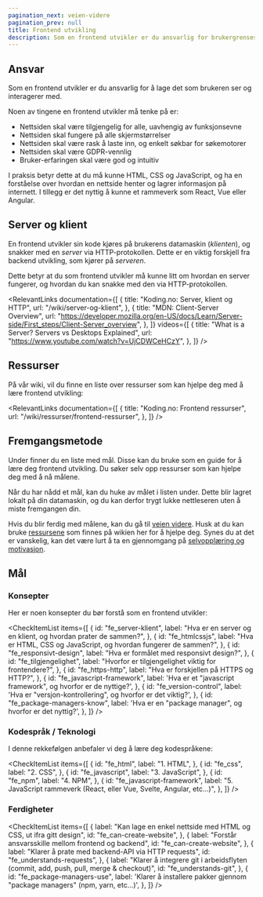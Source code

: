 ```yaml
---
pagination_next: veien-videre
pagination_prev: null
title: Frontend utvikling
description: Som en frontend utvikler er du ansvarlig for brukergrensesnittet som brukeren ser og interagerer med.
---
```



## Ansvar

Som en frontend utvikler er du ansvarlig for å lage det som brukeren ser og interagerer med.

Noen av tingene en frontend utvikler må tenke på er:

- Nettsiden skal være tilgjengelig for alle, uavhengig av funksjonsevne
- Nettsiden skal fungere på alle skjermstørrelser
- Nettsiden skal være rask å laste inn, og enkelt søkbar for søkemotorer
- Nettsiden skal være GDPR-vennlig
- Bruker-erfaringen skal være god og intuitiv

I praksis betyr dette at du må kunne HTML, CSS og JavaScript, og ha en forståelse over hvordan en nettside henter og lagrer informasjon på internett. I tillegg er det nyttig å kunne et rammeverk som React, Vue eller Angular.

## Server og klient

En frontend utvikler sin kode kjøres på brukerens datamaskin (_klienten_), og snakker med en _server_ via HTTP-protokollen. Dette er en viktig forskjell fra backend utvikling, som kjører på _serveren_.

Dette betyr at du som frontend utvikler må kunne litt om hvordan en server fungerer, og hvordan du kan snakke med den via HTTP-protokollen.

<RelevantLinks
  documentation={[
    {
      title: "Koding.no: Server, klient og HTTP",
      url: "/wiki/server-og-klient",
    },
    {
      title: "MDN: Client-Server Overview",
      url: "https://developer.mozilla.org/en-US/docs/Learn/Server-side/First_steps/Client-Server_overview",
    },
  ]}
  videos={[
    {
      title: "What is a Server? Servers vs Desktops Explained",
      url: "https://www.youtube.com/watch?v=UjCDWCeHCzY",
    },
  ]}
/>

## Ressurser

På vår wiki, vil du finne en liste over ressurser som kan hjelpe deg med å lære frontend utvikling:

<RelevantLinks
  documentation={[
    {
      title: "Koding.no: Frontend ressurser",
      url: "/wiki/ressurser/frontend-ressurser",
    },
  ]}
/>

## Fremgangsmetode

Under finner du en liste med mål.
Disse kan du bruke som en guide for å lære deg frontend utvikling.
Du søker selv opp ressurser som kan hjelpe deg med å nå målene.

Når du har nådd et mål, kan du huke av målet i listen under. Dette blir lagret lokalt på din datamaskin, og du kan derfor trygt lukke nettleseren uten å miste fremgangen din.

Hvis du blir ferdig med målene, kan du gå til [veien videre](/opplaering/veien-videre).
Husk at du kan bruke [ressursene](/wiki/ressurser/frontend-ressurser) som finnes på wikien her for å hjelpe deg.
Synes du at det er vanskelig, kan det være lurt å ta en gjennomgang på [selvopplæring og motivasjon](/opplaering/selvopplaering-og-motivasjon).

## Mål

### Konsepter

Her er noen konsepter du bør forstå som en frontend utvikler:

<CheckItemList
  items={[
    {
      id: "fe_server-klient",
      label:
        "Hva er en server og en klient, og hvordan prater de sammen?",
    },
    {
      id: "fe_htmlcssjs",
      label:
        "Hva er HTML, CSS og JavaScript, og hvordan fungerer de sammen?",
    },
    {
      id: "fe_responsivt-design",
      label: "Hva er formålet med responsivt design?",
    },
    {
      id: "fe_tilgjengelighet",
      label:
        "Hvorfor er tilgjengelighet viktig for frontendere?",
    },
    {
      id: "fe_https-http",
      label: "Hva er forskjellen på HTTPS og HTTP?",
    },
    {
      id: "fe_javascript-framework",
      label:
        'Hva er et "javascript framework", og hvorfor er de nyttige?',
    },
    {
      id: "fe_version-control",
      label:
        'Hva er "versjon-kontrollering", og hvorfor er det viktig?',
    },
    {
      id: "fe_package-managers-know",
      label:
        'Hva er en "package manager", og hvorfor er det nyttig?',
    },
  ]}
/>

### Kodespråk / Teknologi

I denne rekkefølgen anbefaler vi deg å lære deg kodespråkene:

<CheckItemList
  items={[
    {
      id: "fe_html",
      label: "1. HTML",
    },
    {
      id: "fe_css",
      label: "2. CSS",
    },
    {
      id: "fe_javascript",
      label: "3. JavaScript",
    },
    {
      id: "fe_npm",
      label: "4. NPM",
    },
    {
      id: "fe_javascript-framework",
      label:
        "5. JavaScript rammeverk (React, eller Vue, Svelte, Angular, etc...)",
    },
  ]}
/>

### Ferdigheter

<CheckItemList
  items={[
    {
      label:
        "Kan lage en enkel nettside med HTML og CSS, ut ifra gitt design",
      id: "fe_can-create-website",
    },
    {
      label: "Forstår ansvarsskille mellom frontend og backend",
      id: "fe_can-create-website",
    },
    {
      label: "Klarer å prate med backend-API via HTTP requests",
      id: "fe_understands-requests",
    },
    {
      label:
        "Klarer å integrere git i arbeidsflyten (commit, add, push, pull, merge & checkout)",
      id: "fe_understands-git",
    },
    {
      id: "fe_package-managers-use",
      label:
        'Klarer å installere pakker gjennom "package managers" (npm, yarn, etc...)',
    },
  ]}
/>
